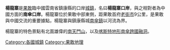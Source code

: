'''楊龍寨'''是[[果敢|果敢]]臨中國雲南省鎮康縣的口岸[[城鎮|城鎮]]，名曰'''楊龍寨口岸'''，與之相對者為中國方面的'''南傘口岸'''。楊龍寨位於果敢中部東側，距果敢首府[[老街市_(果敢)|老街市]]9公里，是果敢與中國交流的重要據點，楊龍寨與鎮康縣城[[南傘鎮|南傘鎮]]以河流為界。

楊龍寨的特色景點有北面雄偉的[[南天門山|南天門山]]，以及[[喀斯特地形|喀斯特地形]][[南傘跨國融洞|南傘跨國融洞]]。

{{Burma-geo-stub}}

[[Category:各國城鎮|Category:各國城鎮]]
[[Category:果敢地理|Category:果敢地理]]